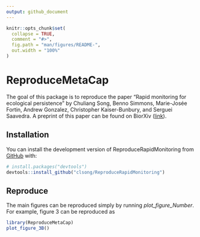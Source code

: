 ```yaml
---
output: github_document
---
```


<!-- README.md is generated from README.Rmd. Please edit that file -->

```r
knitr::opts_chunk$set(
  collapse = TRUE,
  comment = "#>",
  fig.path = "man/figures/README-",
  out.width = "100%"
)
```

# ReproduceMetaCap

<!-- badges: start -->
<!-- badges: end -->

The goal of this package is to reproduce the paper “Rapid monitoring for ecological persistence” by Chuliang Song, Benno Simmons, Marie-Josée Fortin, Andrew Gonzalez, Christopher Kaiser-Bunbury, and Serguei Saavedra. A preprint of this paper can be found on BiorXiv ([link](https://www.biorxiv.org/content/10.1101/2022.07.02.498308v1)).


## Installation

You can install the development version of ReproduceRapidMonitoring from [GitHub](https://github.com/) with:

``` r
# install.packages("devtools")
devtools::install_github("clsong/ReproduceRapidMonitoring")
```

## Reproduce
The main figures can be reproduced simply by running *plot_figure_Number*. For example, figure 3 can be reproduced as
```r
library(ReproduceMetaCap)
plot_figure_3B()
```
